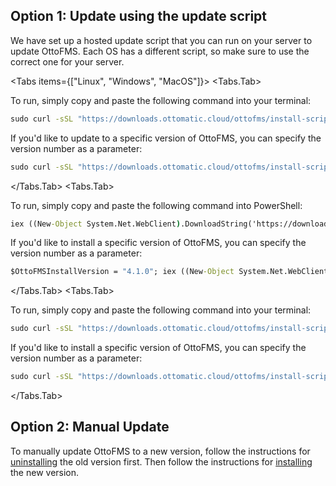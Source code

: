 
## Option 1: Update using the update script

We have set up a hosted update script that you can run on your server to update OttoFMS. Each OS has a different script, so make sure to use the correct one for your server.

<Tabs items={["Linux", "Windows", "MacOS"]}>
  <Tabs.Tab>

To run, simply copy and paste the following command into your terminal:

```cmd copy
sudo curl -sSL "https://downloads.ottomatic.cloud/ottofms/install-scripts/install-linux.sh" | bash
```

If you'd like to update to a specific version of OttoFMS, you can specify the version number as a parameter:

```cmd copy
sudo curl -sSL "https://downloads.ottomatic.cloud/ottofms/install-scripts/install-linux.sh" | bash -s -- -v 4.1.0
```

</Tabs.Tab>
  <Tabs.Tab>

To run, simply copy and paste the following command into PowerShell:

```cmd copy
iex ((New-Object System.Net.WebClient).DownloadString('https://downloads.ottomatic.cloud/ottofms/install-scripts/install-win.ps1'))
```

If you'd like to install a specific version of OttoFMS, you can specify the version number as a parameter:

```cmd copy
$OttoFMSInstallVersion = "4.1.0"; iex ((New-Object System.Net.WebClient).DownloadString('https://downloads.ottomatic.cloud/ottofms/install-scripts/install-win.ps1'))
```

  </Tabs.Tab>
  <Tabs.Tab>

To run, simply copy and paste the following command into your terminal:

```cmd copy
sudo curl -sSL "https://downloads.ottomatic.cloud/ottofms/install-scripts/install-mac.sh" | bash
```

If you'd like to install a specific version of OttoFMS, you can specify the version number as a parameter:

```cmd copy
sudo curl -sSL "https://downloads.ottomatic.cloud/ottofms/install-scripts/install-mac.sh" | bash -s -- -v 4.1.0
```

  </Tabs.Tab>
</Tabs>

## Option 2: Manual Update

To manually update OttoFMS to a new version, follow the instructions for [uninstalling](/managing-ottofms/installing-uninstalling#uninstalling) the old version first. Then follow the instructions for [installing](/managing-ottofms/installing-uninstalling#installing) the new version.
